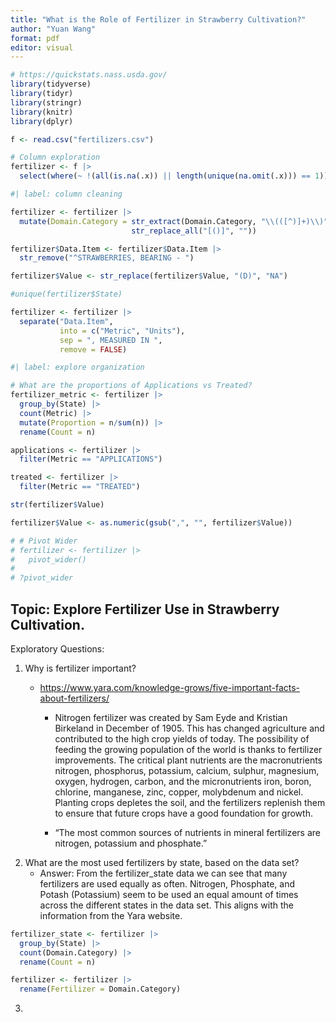 ```yaml
---
title: "What is the Role of Fertilizer in Strawberry Cultivation?"
author: "Yuan Wang"
format: pdf
editor: visual
---
```


```r
# https://quickstats.nass.usda.gov/
library(tidyverse)
library(tidyr)
library(stringr)
library(knitr)
library(dplyr)
```

```r
f <- read.csv("fertilizers.csv")
```

```r
# Column exploration 
fertilizer <- f |> 
  select(where(~ !(all(is.na(.x)) || length(unique(na.omit(.x))) == 1)))
```

```r
#| label: column cleaning

fertilizer <- fertilizer |>
  mutate(Domain.Category = str_extract(Domain.Category, "\\(([^)]+)\\)") |>
                           str_replace_all("[()]", ""))

fertilizer$Data.Item <- fertilizer$Data.Item |>
  str_remove("^STRAWBERRIES, BEARING - ")

fertilizer$Value <- str_replace(fertilizer$Value, "(D)", "NA")

#unique(fertilizer$State)

fertilizer <- fertilizer |> 
  separate("Data.Item", 
           into = c("Metric", "Units"), 
           sep = ", MEASURED IN ",
           remove = FALSE)
```

```r
#| label: explore organization

# What are the proportions of Applications vs Treated?
fertilizer_metric <- fertilizer |>
  group_by(State) |>
  count(Metric) |>
  mutate(Proportion = n/sum(n)) |>
  rename(Count = n)

applications <- fertilizer |>
  filter(Metric == "APPLICATIONS")

treated <- fertilizer |> 
  filter(Metric == "TREATED")

str(fertilizer$Value)

fertilizer$Value <- as.numeric(gsub(",", "", fertilizer$Value))

# # Pivot Wider
# fertilizer <- fertilizer |>
#   pivot_wider()
# 
# ?pivot_wider
```

## Topic: Explore Fertilizer Use in Strawberry Cultivation.

Exploratory Questions:

1.  Why is fertilizer important?
    -   <https://www.yara.com/knowledge-grows/five-important-facts-about-fertilizers/>

        -   Nitrogen fertilizer was created by Sam Eyde and Kristian Birkeland in December of 1905. This has changed agriculture and contributed to the high crop yields of today. The possibility of feeding the growing population of the world is thanks to fertilizer improvements. The critical plant nutrients are the macronutrients nitrogen, phosphorus, potassium, calcium, sulphur, magnesium, oxygen, hydrogen, carbon, and the micronutrients iron, boron, chlorine, manganese, zinc, copper, molybdenum and nickel. Planting crops depletes the soil, and the fertilizers replenish them to ensure that future crops have a good foundation for growth.

        -   "The most common sources of nutrients in mineral fertilizers are nitrogen, potassium and phosphate."
2.  What are the most used fertilizers by state, based on the data set?
    -   Answer: From the fertilizer_state data we can see that many fertilizers are used equally as often. Nitrogen, Phosphate, and Potash (Potassium) seem to be used an equal amount of times across the different states in the data set. This aligns with the information from the Yara website.

```r
fertilizer_state <- fertilizer |>
  group_by(State) |>
  count(Domain.Category) |>
  rename(Count = n)

fertilizer <- fertilizer |>
  rename(Fertilizer = Domain.Category)
```

3.  
